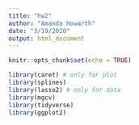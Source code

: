 ```yaml
---
title: "hw2"
author: "Amanda Howarth"
date: "3/19/2020"
output: html_document
---
```


```r
knitr::opts_chunk$set(echo = TRUE)
```

```r
library(caret) # only for plot
library(splines)
library(lasso2) # only for data
library(mgcv)
library(tidyverse)
library(ggplot2)
```
